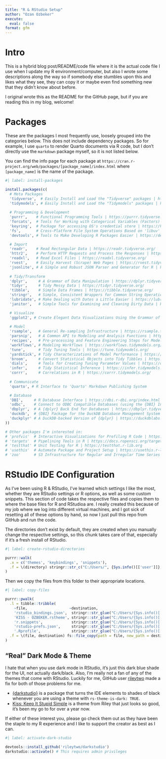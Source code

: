 ```yaml
---
title: "R & RStudio Setup"
author: "Ozan Ozbeker"
execute: 
  eval: false
format: gfm
---
```


# Intro

This is a hybrid blog post/README/code file where it is the actual code file I use when I update my R environment/computer, but also I wrote some descriptions along the way so if somebody else stumbles upon this and likes what they see, they can copy it or maybe even find something new that they didn't know about before.

I original wrote this as the README for the GitHub page, but if you are reading this in my blog, welcome!

# Packages

These are the packages I most frequently use, loosely grouped into the categories below. This does not include dependency packages. So for example, I use `quarto` to render Quarto documents via R code, but I don't directly use the `markdown` package myself, so it is not listed below.

You can find the info page for each package at `https://cran.r-project.org/web/packages/[package_name]/index.html` where `[package_name]` is the name of the package.

```r
#| label: install-packages

install.packages(c(
  # Meta Packages
  'tidyverse',  # Easily Install and Load the "Tidyverse" packages | https://tidyverse.tidyverse.org
  'tidymodels', # Easily Install and Load the "Tidymodels" packages | https://tidymodels.tidymodels.org/
  
  # Programming & Development
  'purrr',    # Functional Programming Tools | https://purrr.tidyverse.org/
  'forcats',  # Tools for Working with Categorical Variables (Factors) | https://forcats.tidyverse.org/
  'keyring',  # Package for accessing OS's credential store | https://keyring.r-lib.org/
  'fs',       # Cross-Platform File System Operations Based on 'libuv' | https://fs.r-lib.org/
  'devtools', # Tools to Make Developing R Packages Easier | https://devtools.r-lib.org/

  # Import
  'readr',    # Read Rectangular Data | https://readr.tidyverse.org/
  'httr2',    # Perform HTTP Requests and Process the Responses | https://httr2.r-lib.org/
  'readxl',   # Read Excel Files | https://readxl.tidyverse.org/
  'rvest',    # Easily Harvest (Scrape) Web Pages | https://rvest.tidyverse.org/
  'jsonlite', # A Simple and Robust JSON Parser and Generator for R | https://jeroen.r-universe.dev/jsonlite
  
  # Tidy/Transform
  'dplyr',     # A Grammar of Data Manipulation | https://dplyr.tidyverse.org/
  'tidyr',     # Tidy Messy Data | https://tidyr.tidyverse.org/
  'tibble',    # Simple Data Frames | https://tibble.tidyverse.org/
  'stringr',   # Simple, Consistent Wrappers for Common String Operations | https://stringr.tidyverse.org/
  'lubridate', # Make Dealing with Dates a Little Easier | https://lubridate.tidyverse.org/
  'janitor',   # Simple Tools for Examining and Cleaning Dirty Data | https://sfirke.github.io/janitor/index.html 

  # Visualize
  'ggplot2', # Create Elegant Data Visualizations Using the Grammar of Graphics | https://ggplot2.tidyverse.org/
  
  # Model
  'rsample',   # General Re-sampling Infrastructure | https://rsample.tidymodels.org/
  'parsnip',   # A Common API to Modeling and Analysis Functions | https://parsnip.tidymodels.org/
  'recipes',   # Pre-processing and Feature Engineering Steps for Modeling | https://recipes.tidymodels.org/
  'workflows', # Modeling Workflows | https://workflows.tidymodels.org/
  'tune',      # Tidy Tuning Tools | https://tune.tidymodels.org/
  'yardstick', # Tidy Characterizations of Model Performance | https://yardstick.tidymodels.org/
  'broom',     # Convert Statistical Objects into Tidy Tibbles | https://broom.tidymodels.org/
  'dials',     # Tools for Creating Tuning Parameter Values | https://dials.tidymodels.org/
  'infer',     # Tidy Statistical Inference | https://infer.tidymodels.org/
  'corrr',     # Correlations in R | https://corrr.tidymodels.org/
  
  # Communicate
  'quarto', # R Interface to 'Quarto' Markdown Publishing System

  # Database
  'DBI',     # R Database Interface | https://dbi.r-dbi.org/index.html
  'odbc',    # Connect to ODBC Compatible Databases (using the {DBI} Interface) | https://odbc.r-dbi.org/
  'dbplyr',  # A {dplyr} Back End for Databases | https://dbplyr.tidyverse.org/
  'duckdb',  # {DBI} Package for the DuckDB Database Management System | https://r.duckdb.org/
  'duckplyr' # A DuckDB-backed Version of {dplyr} | https://duckdblabs.github.io/duckplyr/
))

# Other packages I'm interested in:
# 'profvis'  # Interactive Visualizations for Profiling R Code | https://rstudio.github.io/profvis/
# 'targets'  # Pipelining Tools in R | https://docs.ropensci.org/targets/
# 'testthat' # Unit Testing for R | https://testthat.r-lib.org
# 'usethis'  # Automate Package and Project Setup | https://usethis.r-lib.org/
# 'zoo'      # S3 Infrastructure for Regular and Irregular Time Series (Z's Ordered Observations) | https://zoo.R-Forge.R-project.org/
```

# RStudio IDE Configuration

As I've been using R & RStudio, I've learned which settings I like the most, whether they are RStudio settings or R options, as well as some custom snippets. This section of code takes the respective files and copies them to where the base files for R and RStudioa are. I really created this because of my job where we log into different virtual machines, and I got sick of resetting all of these options by hand, so now I just pull this repo from GitHub and run the code.

The directories don't exist by default, they are created when you manually change the respective settings, so this chunk takes care of that, especially if it's a fresh install of RStudio.

```r
#| label: create-rstudio-directories

purrr::walk(
  .x = c('themes', 'keybindings', 'snippets'),
  .f = \(directory) stringr::str_c("C:/Users/", {Sys.info()[['user']]}, "/AppData/Roaming/RStudio/", directory) |> fs::dir_create()
)
```

Then we copy the files from this folder to their appropriate locations.

```r
#| label: copy-files

purrr::pwalk(
  .l = tibble::tribble(
    ~file,                   ~destination,
    'rstudio_bindings.json',  stringr::str_glue("C:/Users/{Sys.info()[['user']]}/AppData/Roaming/RStudio/keybindings/rstudio_bindings.json"),
    'KISS - OZBEKER.rstheme', stringr::str_glue("C:/Users/{Sys.info()[['user']]}/AppData/Roaming/RStudio/themes/KISS - OZBEKER.rstheme"),
    'r.snippets',             stringr::str_glue("C:/Users/{Sys.info()[['user']]}/AppData/Roaming/RStudio/snippets/r.snippets"),
    'rstudio-prefs.json',     stringr::str_glue("C:/Users/{Sys.info()[['user']]}/AppData/Roaming/RStudio/rstudio-prefs.json"),
    '.Rprofile',              stringr::str_glue("C:/Users/{Sys.info()[['user']]}/Documents/.Rprofile")),
  .f = \(file, destination) fs::file_copy(path = file, new_path = destination, overwrite = TRUE)
)
```

## "Real" Dark Mode & Theme

I hate that when you use dark mode in RStudio, it's just this dark blue shade for the UI, not actually dark/black. Also, I'm really not a fan of any of the themes that come with RStudio. Luckily for me, GitHub user [rileytwo](https://github.com/rileytwo) made a fix for both of those problems for me.

-  [{darkstudio}](https://github.com/rileytwo/darkstudio) is a package that turns the IDE elements to shades of black whenever you are using a theme with `rs-theme-is-dark: TRUE`.
-  [Kiss: Keep It Stupid Simple](https://github.com/rileytwo/kiss) is a theme from Riley that just looks so good, it's been my go to for over a year now.

If either of these interest you, please go check them out as they have been the staple to my R experience and I like to support the creator as best as I can.


```r
#| label: activate-dark-studio

devtools::install_github('rileytwo/darkstudio')
darkstudio::activate() # This requires admin privileges
```
